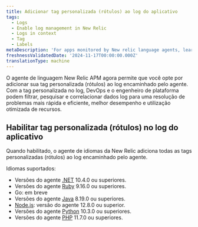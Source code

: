 ```yaml
---
title: Adicionar tag personalizada (rótulos) ao log do aplicativo
tags:
  - Logs
  - Enable log management in New Relic
  - Logs in context
  - Tag
  - Labels
metaDescription: 'For apps monitored by New relic language agents, learn how to add custome tags (labels) to logs.'
freshnessValidatedDate: '2024-11-17T00:00:00.000Z'
translationType: machine
---
```


O agente de linguagem New Relic APM agora permite que você opte por adicionar sua tag personalizada (rótulos) ao log encaminhado pelo agente. Com a tag personalizada no log, DevOps e o engenheiro de plataforma podem filtrar, pesquisar e correlacionar dados log para uma resolução de problemas mais rápida e eficiente, melhor desempenho e utilização otimizada de recursos.

## Habilitar tag personalizada (rótulos) no log do aplicativo

Quando habilitado, o agente de idiomas da New Relic adiciona todas as tags personalizadas (rótulos) ao log encaminhado pelo agente.

Idiomas suportados:

* Versões do agente [.NET](/docs/apm/agents/net-agent/configuration/net-agent-configuration) 10.4.0 ou superiores.
* Versões do agente [Ruby](/docs.newrelic.com/docs/apm/agents/ruby-agent/configuration/ruby-agent-configuration/) 9.16.0 ou superiores.
* Go: em breve
* Versões do agente [Java](/docs/apm/agents/java-agent/configuration/java-agent-configuration-config-file/) 8.19.0 ou superiores.
* [Node.js](/docs/apm/agents/nodejs-agent/installation-configuration/nodejs-agent-configuration): versão do agente 12.8.0 ou superior.
* Versões do agente [Python](/docs/apm/agents/python-agent/configuration/python-agent-configuration) 10.3.0 ou superiores.
* Versões do agente [PHP](/docs/apm/agents/php-agent/configuration/php-agent-configuration/) 11.7.0 ou superiores.